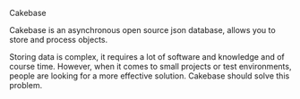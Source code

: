 
<Heading type="h1">Cakebase</Heading>

Cakebase is an asynchronous open source json database, allows you to store and process objects.

Storing data is complex, it requires a lot of software and knowledge and of course time. However, when it comes to small projects or test environments, people are looking for a more effective solution. Cakebase should solve this problem.


